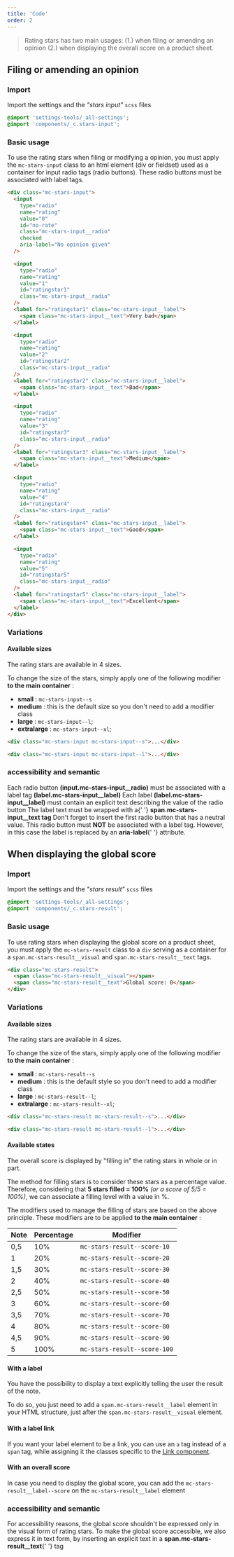 ```yaml
---
title: 'Code'
order: 2
---
```


> Rating stars has two main usages: (1.) when filing or amending an opinion (2.) when displaying the overall score on a product sheet.

## Filing or amending an opinion

### Import

Import the settings and the _"stars input"_ `scss` files

```scss
@import 'settings-tools/_all-settings';
@import 'components/_c.stars-input';
```

### Basic usage

To use the rating stars when filing or modifying a opinion, you must apply the `mc-stars-input` class to an html element (div or fieldset) used as a container for input radio tags (radio buttons). These radio buttons must be associated with label tags.

```html
<div class="mc-stars-input">
  <input
    type="radio"
    name="rating"
    value="0"
    id="no-rate"
    class="mc-stars-input__radio"
    checked
    aria-label="No opinion given"
  />

  <input
    type="radio"
    name="rating"
    value="1"
    id="ratingstar1"
    class="mc-stars-input__radio"
  />
  <label for="ratingstar1" class="mc-stars-input__label">
    <span class="mc-stars-input__text">Very bad</span>
  </label>

  <input
    type="radio"
    name="rating"
    value="2"
    id="ratingstar2"
    class="mc-stars-input__radio"
  />
  <label for="ratingstar2" class="mc-stars-input__label">
    <span class="mc-stars-input__text">Bad</span>
  </label>

  <input
    type="radio"
    name="rating"
    value="3"
    id="ratingstar3"
    class="mc-stars-input__radio"
  />
  <label for="ratingstar3" class="mc-stars-input__label">
    <span class="mc-stars-input__text">Medium</span>
  </label>

  <input
    type="radio"
    name="rating"
    value="4"
    id="ratingstar4"
    class="mc-stars-input__radio"
  />
  <label for="ratingstar4" class="mc-stars-input__label">
    <span class="mc-stars-input__text">Good</span>
  </label>

  <input
    type="radio"
    name="rating"
    value="5"
    id="ratingstar5"
    class="mc-stars-input__radio"
  />
  <label for="ratingstar5" class="mc-stars-input__label">
    <span class="mc-stars-input__text">Excellent</span>
  </label>
</div>
```

<Preview path="stars-input-basic" />

### Variations

#### Available sizes

The rating stars are available in 4 sizes.

To change the size of the stars, simply apply one of the following modifier **to the main container** :

- **small** : `mc-stars-input--s`
- **medium** : this is the default size so you don't need to add a modifier class
- **large** : `mc-stars-input--l`;
- **extralarge** : `mc-stars-input--xl`;

```html
<div class="mc-stars-input mc-stars-input--s">...</div>

<div class="mc-stars-input mc-stars-input--l">...</div>
```

<Preview path="stars-input-all-sizes" />

### accessibility and semantic

<HintItem>
  Each radio button <strong>(input.mc-stars-input__radio)</strong> must be
  associated with a label tag <strong>(label.mc-stars-input__label)</strong>
</HintItem>

<HintItem>
  Each label <strong>(label.mc-stars-input__label)</strong> must contain an
  explicit text describing the value of the radio button
</HintItem>

<HintItem>
  The label text must be wrapped with a{' '}
  <strong>span.mc-stars-input__text tag</strong>
</HintItem>

<HintItem dont>
  Don't forget to insert the first radio button that has a neutral value. This
  radio button must <strong>NOT</strong> be associated with a label tag.
  However, in this case the label is replaced by an <strong>aria-label</strong>{' '}
  attribute.
</HintItem>

## When displaying the global score

### Import

Import the settings and the _"stars result"_ `scss` files

```scss
@import 'settings-tools/_all-settings';
@import 'components/_c.stars-result';
```

### Basic usage

To use rating stars when displaying the global score on a product sheet, you must apply the `mc-stars-result` class to a `div` serving as a container for a `span.mc-stars-result__visual` and `span.mc-stars-result__text` tags.

```html
<div class="mc-stars-result">
  <span class="mc-stars-result__visual"></span>
  <span class="mc-stars-result__text">Global score: 0</span>
</div>
```

<Preview path="stars-result-basic" />

### Variations

#### Available sizes

The rating stars are available in 4 sizes.

To change the size of the stars, simply apply one of the following modifier **to the main container** :

- **small** : `mc-stars-result--s`
- **medium** : this is the default style so you don't need to add a modifier class
- **large** : `mc-stars-result--l`;
- **extralarge** : `mc-stars-result--xl`;

```html
<div class="mc-stars-result mc-stars-result--s">...</div>

<div class="mc-stars-result mc-stars-result--l">...</div>
```

#### Available states

The overall score is displayed by "filling in" the rating stars in whole or in part.

The method for filling stars is to consider these stars as a percentage value. Therefore, considering that **5 stars filled = 100%** _(or a score of 5/5 = 100%)_, we can associate a filling level with a value in %.

The modifiers used to manage the filling of stars are based on the above principle.
These modifiers are to be applied **to the main container** :

| Note | Percentage | Modifier                     |
| ---- | ---------- | ---------------------------- |
| 0,5  | 10%        | `mc-stars-result--score-10`  |
| 1    | 20%        | `mc-stars-result--score-20`  |
| 1,5  | 30%        | `mc-stars-result--score-30`  |
| 2    | 40%        | `mc-stars-result--score-40`  |
| 2,5  | 50%        | `mc-stars-result--score-50`  |
| 3    | 60%        | `mc-stars-result--score-60`  |
| 3,5  | 70%        | `mc-stars-result--score-70`  |
| 4    | 80%        | `mc-stars-result--score-80`  |
| 4,5  | 90%        | `mc-stars-result--score-90`  |
| 5    | 100%       | `mc-stars-result--score-100` |

<Preview path="stars-result-all-sizes" />

#### With a label

You have the possibility to display a text explicitly telling the user the result of the note.

To do so, you just need to add a `span.mc-stars-result__label` element in your HTML structure, just after the `span.mc-stars-result__visual` element.

<Preview path="stars-result-label" nude />

#### With a label link

If you want your label element to be a link, you can use an `a` tag instead of a `span` tag, while assigning it the classes specific to the [Link component](/Components/Links/code/#available-sizes).

<Preview path="stars-result-label-link" nude />

#### With an overall score

In case you need to display the global score, you can add the `mc-stars-result__label--score` on the `mc-stars-result__label` element

<Preview path="stars-result-overall" nude />

### accessibility and semantic

<HintItem dont>
  For accessibility reasons, the global score shouldn't be expressed only in the
  visual form of rating stars.
</HintItem>

<HintItem>
  To make the global score accessible, we also express it in text form, by
  inserting an explicit text in a <strong>span.mc-stars-result__text</strong>{' '}
  tag
</HintItem>
